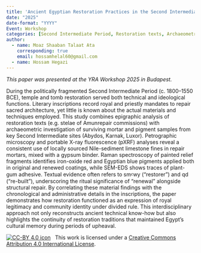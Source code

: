 ```yaml
---
title: 'Ancient Egyptian Restoration Practices in the Second Intermediate Period: An Archaeometric and  Textual Study'
date: "2025"
date-format: "YYYY"
Event: Workshop
categories: [Second Intermediate Period, Restoration texts, Archaeometry, Mortar and pigment analysis, Epigraphy,  Cultural heritage]
author: 
  - name: Moaz Shaaban Talaat Ata
    corresponding: true
    email: hossamhelal60@gmail.com
  - name: Hossam Hegazi
---
```


*This paper was presented at the YRA Workshop 2025 in Budapest.*

During the politically fragmented Second Intermediate Period (c. 1800–1550 BCE), temple and tomb restoration served both technical and ideological functions. Literary inscriptions record royal and priestly mandates to repair sacred architecture, yet little is known about the actual materials and techniques employed. This study combines epigraphic analysis of restoration texts (e.g. stelae of Amunrepair commissions) with archaeometric investigation of surviving mortar and pigment samples from key Second Intermediate sites (Abydos, Karnak, Luxor). Petrographic microscopy and portable X-ray fluorescence (pXRF) analyses reveal a consistent use of locally sourced Nile-sediment limestone fines in repair mortars, mixed with a gypsum binder. Raman spectroscopy of painted relief fragments identifies iron-oxide red and Egyptian blue pigments applied both in original and renewed coatings, while SEM-EDS shows traces of plant-gum adhesive. Textual evidence often refers to smꜥwy (“restorer”) and qd (“re-built”), underscoring the ritual significance of “renewal” alongside structural repair. By correlating these material findings with the chronological and administrative details in the inscriptions, the paper demonstrates how restoration functioned as an expression of royal legitimacy and community identity under divided rule. This interdisciplinary approach not only reconstructs ancient technical know-how but also highlights the continuity of restoration traditions that maintained Egypt’s cultural memory during periods of upheaval.

[![CC-BY 4.0 icon](https://i.creativecommons.org/l/by/4.0/88x31.png)](http://creativecommons.org/licenses/by/4.0/)&nbsp;&nbsp; This work is licensed under a [Creative Commons Attribution 4.0 International License](https://creativecommons.org/licenses/by/4.0/). 
